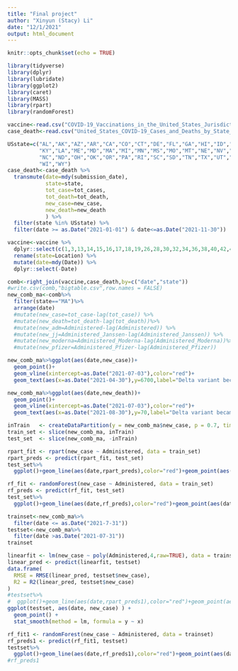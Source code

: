 ```yaml
---
title: "Final project"
author: "Xinyun (Stacy) Li"
date: "12/1/2021"
output: html_document
---
```


```r
knitr::opts_chunk$set(echo = TRUE)
```


```r
library(tidyverse)
library(dplyr)
library(lubridate)
library(ggplot2)
library(caret)
library(MASS)
library(rpart)
library(randomForest)
```

```r
vaccine<-read.csv("COVID-19_Vaccinations_in_the_United_States_Jurisdiction.csv")
case_death<-read.csv("United_States_COVID-19_Cases_and_Deaths_by_State_over_Time.csv")
```



```r
USstate=c("AL","AK","AZ","AR","CA","CO","CT","DE","FL","GA","HI","ID","IL","IN","IA","KS",
          "KY","LA","ME","MD","MA","MI","MN","MS","MO","MT","NE","NV","NH","NJ","NM","NY",
          "NC","ND","OH","OK","OR","PA","RI","SC","SD","TN","TX","UT","VT","VA","WA","WV",
          "WI","WY")
case_death<-case_death %>% 
  transmute(date=mdy(submission_date),
            state=state,
            tot_case=tot_cases,
            tot_death=tot_death,
            new_case=new_case,
            new_death=new_death
            ) %>%
  filter(state %in% USstate) %>%
  filter(date >= as.Date("2021-01-01") & date<=as.Date("2021-11-30"))
```

```r
vaccine<-vaccine %>% 
  dplyr::select(c(1,3,13,14,15,16,17,18,19,26,28,30,32,34,36,38,40,42,43,44,46,47,48,50,51,52,54,55,56,58,60,62,64,66,67,68)) %>%
  rename(state=Location) %>% 
  mutate(date=mdy(Date)) %>%
  dplyr::select(-Date)
```

```r
comb<-right_join(vaccine,case_death,by=c("date","state"))
#write.csv(comb,"bigtable.csv",row.names = FALSE)
new_comb_ma<-comb%>%
  filter(state=="MA")%>%
  arrange(date)
  #mutate(new_case=tot_case-lag(tot_case)) %>%
  #mutate(new_death=tot_death-lag(tot_death))%>%
  #mutate(new_adm=Administered-lag(Administered)) %>%
  #mutate(new_jj=Administered_Janssen-lag(Administered_Janssen)) %>%
  #mutate(new_moderna=Administered_Moderna-lag(Administered_Moderna))%>%
  #mutate(new_pfizer=Administered_Pfizer-lag(Administered_Pfizer))
```

```r
new_comb_ma%>%ggplot(aes(date,new_case))+
  geom_point()+
  geom_vline(xintercept=as.Date("2021-07-03"),color="red")+
  geom_text(aes(x=as.Date("2021-04-30"),y=6700,label="Delta variant became dominant"))
```
```r
new_comb_ma%>%ggplot(aes(date,new_death))+
  geom_point()+
  geom_vline(xintercept=as.Date("2021-07-03"),color="red")+
  geom_text(aes(x=as.Date("2021-08-30"),y=70,label="Delta variant became dominant"))
```
```r
inTrain   <- createDataPartition(y = new_comb_ma$new_case, p = 0.7, times = 1, list = FALSE)
train_set <- slice(new_comb_ma, inTrain)
test_set  <- slice(new_comb_ma, -inTrain)
```

```r
rpart_fit <- rpart(new_case ~ Administered, data = train_set)
rpart_preds <- predict(rpart_fit, test_set)
test_set%>%
  ggplot()+geom_line(aes(date,rpart_preds),color="red")+geom_point(aes(date,new_case))
```
```r
rf_fit <- randomForest(new_case ~ Administered, data = train_set)
rf_preds <- predict(rf_fit, test_set)
test_set%>%
  ggplot()+geom_line(aes(date,rf_preds),color="red")+geom_point(aes(date,new_case))
```
```r
trainset<-new_comb_ma%>%
  filter(date <= as.Date("2021-7-31"))
testset<-new_comb_ma%>%
  filter(date >as.Date("2021-07-31"))
trainset
```

```r
linearfit <- lm(new_case ~ poly(Administered,4,raw=TRUE), data = trainset)
linear_pred <- predict(linearfit, testset)
data.frame(
  RMSE = RMSE(linear_pred, testset$new_case),
  R2 = R2(linear_pred, testset$new_case)
)
#testset%>%
#  ggplot()+geom_line(aes(date,rpart_preds1),color="red")+geom_point(aes(date,new_case))
ggplot(testset, aes(date, new_case) ) +
  geom_point() +
  stat_smooth(method = lm, formula = y ~ x)
```
```r
rf_fit1 <- randomForest(new_case ~ Administered, data = trainset)
rf_preds1 <- predict(rf_fit1, testset)
testset%>%
  ggplot()+geom_line(aes(date,rf_preds1),color="red")+geom_point(aes(date,new_case))
#rf_preds1
```

